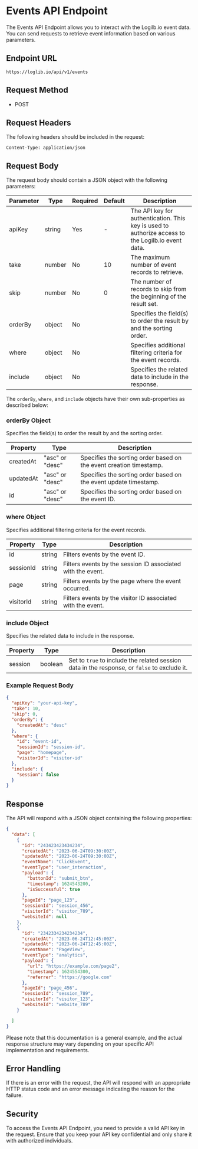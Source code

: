 # Events API Endpoint

The Events API Endpoint allows you to interact with the Logilb.io event data. You can send requests to retrieve event information based on various parameters.

## Endpoint URL

```
https://loglib.io/api/v1/events
```

## Request Method

- POST

## Request Headers

The following headers should be included in the request:

```
Content-Type: application/json
```

## Request Body

The request body should contain a JSON object with the following parameters:

| Parameter | Type     | Required | Default | Description                                                                                         |
|-----------|----------|----------|---------|-----------------------------------------------------------------------------------------------------|
| apiKey    | string   | Yes      | -       | The API key for authentication. This key is used to authorize access to the Logilb.io event data.   |
| take      | number   | No       | 10      | The maximum number of event records to retrieve.                                                    |
| skip      | number   | No       | 0       | The number of records to skip from the beginning of the result set.                                 |
| orderBy   | object   | No       |         | Specifies the field(s) to order the result by and the sorting order.                                 |
| where     | object   | No       |         | Specifies additional filtering criteria for the event records.                                      |
| include   | object   | No       |         | Specifies the related data to include in the response.                                              |

The `orderBy`, `where`, and `include` objects have their own sub-properties as described below:

### orderBy Object

Specifies the field(s) to order the result by and the sorting order.

| Property   | Type                 | Description                                                                                         |
|------------|----------------------|-----------------------------------------------------------------------------------------------------|
| createdAt  | "asc" or "desc"      | Specifies the sorting order based on the event creation timestamp.                                   |
| updatedAt  | "asc" or "desc"      | Specifies the sorting order based on the event update timestamp.                                      |
| id         | "asc" or "desc"      | Specifies the sorting order based on the event ID.                                                   |

### where Object

Specifies additional filtering criteria for the event records.

| Property    | Type     | Description                                                                                         |
|-------------|----------|-----------------------------------------------------------------------------------------------------|
| id          | string   | Filters events by the event ID.                                                                     |
| sessionId   | string   | Filters events by the session ID associated with the event.                                          |
| page        | string   | Filters events by the page where the event occurred.                                                 |
| visitorId   | string   | Filters events by the visitor ID associated with the event.                                          |

### include Object

Specifies the related data to include in the response.

| Property   | Type     | Description                                                                                         |
|------------|----------|-----------------------------------------------------------------------------------------------------|
| session    | boolean  | Set to `true` to include the related session data in the response, or `false` to exclude it.        |

### Example Request Body

```json
{
  "apiKey": "your-api-key",
  "take": 10,
  "skip": 0,
  "orderBy": {
    "createdAt": "desc"
  },
  "where": {
    "id": "event-id",
    "sessionId": "session-id",
    "page": "homepage",
    "visitorId": "visitor-id"
  },
  "include": {
    "session": false
  }
}
```

## Response

The API will respond with a JSON object containing the following properties:

```json
{
  "data": [
    {
      "id": "243423423434234",
      "createdAt": "2023-06-24T09:30:00Z",
      "updatedAt": "2023-06-24T09:30:00Z",
      "eventName": "ClickEvent",
      "eventType": "user_interaction",
      "payload": {
        "buttonId": "submit_btn",
        "timestamp": 1624543200,
        "isSuccessful": true
      },
      "pageId": "page_123",
      "sessionId": "session_456",
      "visitorId": "visitor_789",
      "websiteId": null
    },
    {
      "id": "2342334234234234",
      "createdAt": "2023-06-24T12:45:00Z",
      "updatedAt": "2023-06-24T12:45:00Z",
      "eventName": "PageView",
      "eventType": "analytics",
      "payload": {
        "url": "https://example.com/page2",
        "timestamp": 1624554300,
        "referrer": "https://google.com"
      },
      "pageId": "page_456",
      "sessionId": "session_789",
      "visitorId": "visitor_123",
      "websiteId": "website_789"
    }

  ]
}
```

Please note that this documentation is a general example, and the actual response structure may vary depending on your specific API implementation and requirements.

## Error Handling

If there is an error with the request, the API will respond with an appropriate HTTP status code and an error message indicating the reason for the failure.

## Security

To access the Events API Endpoint, you need to provide a valid API key in the request. Ensure that you keep your API key confidential and only share it with authorized individuals.
